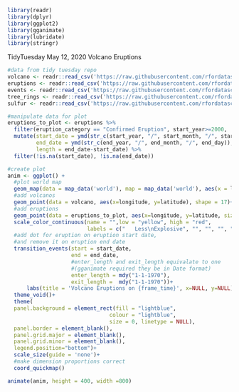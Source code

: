 ```r
library(readr)
library(dplyr)
library(ggplot2)
library(gganimate)
library(lubridate)
library(stringr)
```

TidyTuesday May 12, 2020
Volcano Eruptions

```r
#data from tidy tuesday repo
volcano <- readr::read_csv('https://raw.githubusercontent.com/rfordatascience/tidytuesday/master/data/2020/2020-05-12/volcano.csv')
eruptions <- readr::read_csv('https://raw.githubusercontent.com/rfordatascience/tidytuesday/master/data/2020/2020-05-12/eruptions.csv')
events <- readr::read_csv('https://raw.githubusercontent.com/rfordatascience/tidytuesday/master/data/2020/2020-05-12/events.csv')
tree_rings <- readr::read_csv('https://raw.githubusercontent.com/rfordatascience/tidytuesday/master/data/2020/2020-05-12/tree_rings.csv')
sulfur <- readr::read_csv('https://raw.githubusercontent.com/rfordatascience/tidytuesday/master/data/2020/2020-05-12/sulfur.csv')

```

```r
#manipulate data for plot
eruptions_to_plot <- eruptions %>% 
  filter(eruption_category == "Confirmed Eruption", start_year>=2000, !is.na(vei)) %>% 
  mutate(start_date = ymd(str_c(start_year, "/", start_month, "/", start_day)),
         end_date = ymd(str_c(end_year, "/", end_month, "/", end_day)),
         length = end_date-start_date) %>% 
  filter(!is.na(start_date), !is.na(end_date))

#create plot
anim <- ggplot() +
  #plot world map
  geom_map(data = map_data('world'), map = map_data('world'), aes(x = long, y = lat, group = group, map_id=region)) +
  #add volcanos
  geom_point(data = volcano, aes(x=longitude, y=latitude), shape = 17)+
  #add eruptions
  geom_point(data = eruptions_to_plot, aes(x=longitude, y=latitude, size=vei, color=vei))+
  scale_color_continuous(name = "",low = "yellow", high = "red",
                         labels = c("   Less\nExplosive", "", "", "", "", "   More\nExplosive"))+
  #add dot for eruption on eruption start date,
  #and remove it on eruption end date
  transition_events(start = start_date,
                    end = end_date,
                    #enter_length and exit_length equivalate to one 
                    #(gganimate required they be in Date format)
                    enter_length = mdy("1-1-1970"),
                    exit_length =  mdy("1-1-1970"))+
      labs(title = 'Volcano Eruptions on {frame_time}', x=NULL, y=NULL)+
  theme_void()+
  theme(
  panel.background = element_rect(fill = "lightblue",
                                colour = "lightblue",
                                size = 0, linetype = NULL),
  panel.border = element_blank(),
  panel.grid.major = element_blank(),
  panel.grid.minor = element_blank(),
  legend.position="bottom")+
  scale_size(guide = 'none')+
  #make dimension proportions correct
  coord_quickmap()

animate(anim, height = 400, width =800)
```




